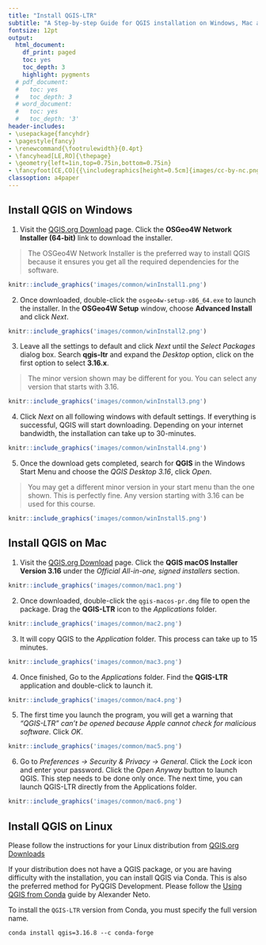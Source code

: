 ```yaml
---
title: "Install QGIS-LTR"
subtitle: "A Step-by-step Guide for QGIS installation on Windows, Mac and Linux"
fontsize: 12pt
output:
  html_document:
    df_print: paged
    toc: yes
    toc_depth: 3
    highlight: pygments
  # pdf_document:
  #   toc: yes
  #   toc_depth: 3
  # word_document:
  #   toc: yes
  #   toc_depth: '3'
header-includes:
- \usepackage{fancyhdr}
- \pagestyle{fancy}
- \renewcommand{\footrulewidth}{0.4pt}
- \fancyhead[LE,RO]{\thepage}
- \geometry{left=1in,top=0.75in,bottom=0.75in}
- \fancyfoot[CE,CO]{{\includegraphics[height=0.5cm]{images/cc-by-nc.png}} Ujaval Gandhi http://www.spatialthoughts.com}
classoption: a4paper
---
```



## Install QGIS on Windows

1. Visit the [QGIS.org Download](https://qgis.org/en/site/forusers/download.html) page. Click the **OSGeo4W Network Installer (64-bit)** link to download the installer.

> The OSGeo4W Network Installer is the preferred way to install QGIS because it ensures you get all the required dependencies for the software.

```r
knitr::include_graphics('images/common/winInstall1.png')
```

2. Once downloaded, double-click the `osgeo4w-setup-x86_64.exe` to launch the installer. In the **OSGeo4W Setup** window, choose **Advanced Install** and click *Next*.

```r
knitr::include_graphics('images/common/winInstall2.png')
```
3. Leave all the settings to default and click *Next* until the *Select Packages* dialog box. Search **qgis-ltr** and expand the *Desktop* option, click on the first option to select **3.16.x**.

> The minor version shown may be different for you. You can select any version that starts with 3.16.

```r
knitr::include_graphics('images/common/winInstall3.png')
```

4. Click *Next* on all following windows with default settings. If everything is successful, QGIS will start downloading. Depending on your internet bandwidth, the installation can take up to 30-minutes.

```r
knitr::include_graphics('images/common/winInstall4.png')
```

5. Once the download gets completed, search for **QGIS** in the Windows Start Menu and choose the *QGIS Desktop 3.16*, click *Open*. 

> You may get a different minor version in your start menu than the one shown. This is perfectly fine. Any version starting with 3.16 can be used for this course.

```r
knitr::include_graphics('images/common/winInstall5.png')
```

## Install QGIS on Mac

1. Visit the [QGIS.org Download](https://qgis.org/en/site/forusers/download.html) page. Click the **QGIS macOS Installer Version 3.16** under the *Official All-in-one, signed installers* section.

```r
knitr::include_graphics('images/common/mac1.png')
```

2. Once downloaded, double-click the `qgis-macos-pr.dmg` file to open the package. Drag the **QGIS-LTR** icon to the *Applications* folder.

```r
knitr::include_graphics('images/common/mac2.png')
```

3. It will copy QGIS to the *Application* folder. This process can take up to 15 minutes.

```r
knitr::include_graphics('images/common/mac3.png')
```

4. Once finished, Go to the *Applications* folder. Find the **QGIS-LTR** application and double-click to launch it.

```r
knitr::include_graphics('images/common/mac4.png')
```

5. The first time you launch the program, you will get a warning that *"QGIS-LTR" can't be opened because Apple cannot check for malicious software*. Click *OK*.

```r
knitr::include_graphics('images/common/mac5.png')
```

6. Go to *Preferences &rarr; Security & Privacy &rarr; General*. Click the *Lock* icon and enter your password. Click the *Open Anyway* button to launch QGIS. This step needs to be done only once. The next time, you can launch QGIS-LTR directly from the Applications folder.

```r
knitr::include_graphics('images/common/mac6.png')
```

## Install QGIS on Linux

Please follow the instructions for your Linux distribution from [QGIS.org Downloads](https://qgis.org/en/site/forusers/alldownloads.html#linux)

If your distribution does not have a QGIS package, or you are having difficulty with the installation, you can install QGIS via Conda. This is also the preferred method for PyQGIS Development. Please follow the [Using QGIS from Conda](https://gisunchained.wordpress.com/2019/05/29/using-qgis-from-conda/) guide by Alexander Neto. 

To install the `QGIS-LTR` version from Conda, you must specify the full version name.
```
conda install qgis=3.16.8 --c conda-forge 
```
